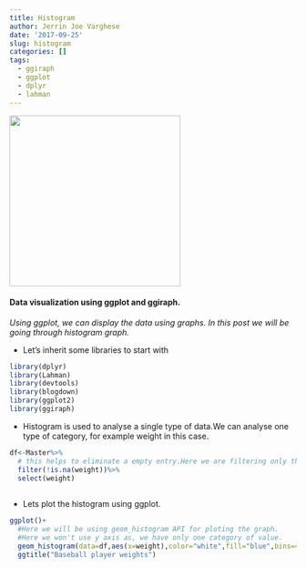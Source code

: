 ```yaml
---
title: Histogram
author: Jerrin Joe Varghese
date: '2017-09-25'
slug: histogram
categories: []
tags:
  - ggiraph
  - ggplot
  - dplyr
  - lahman
---
```


 <img src="images/5.jpg" width="300"/>

#### Data visualization using ggplot and ggiraph.

_Using ggplot, we can display the data using graphs. In this post we will 
be going through histogram graph._

 * Let's inherit some libraries to start with


```r
library(dplyr)
library(Lahman) 
library(devtools)
library(blogdown)
library(ggplot2)
library(ggiraph)

```

* Histogram is used to analyse a single type of data.We can analyse one type of
category, for example weight in this case.

```r
df<-Master%>%
  # this helps to eliminate a empty entry.Here we are filtering only the one with value of weight.
  filter(!is.na(weight))%>%
  select(weight)
  
```

* Lets plot the histogram using ggplot.

```r
ggplot()+
  #Here we will be using geom_histogram API for ploting the graph.
  #Here we won't use y axis as, we have only one category of value.
  geom_histogram(data=df,aes(x=weight),color="white",fill="blue",bins=40)+
  ggtitle("Baseball player weights")

```


